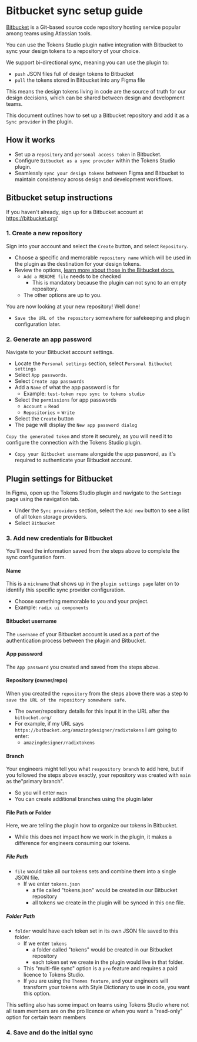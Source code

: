 # Bitbucket sync setup guide
[Bitbucket](https://bitbucket.org/product) is a Git-based source code repository hosting service popular among teams using Atlassian tools. 

You can use the Tokens Studio plugin native integration with Bitbucket to sync your design tokens to a repository of your choice. 

We support bi-directional sync, meaning you can use the plugin to: 
- `push` JSON files full of design tokens to Bitbucket
- `pull` the tokens stored in Bitbucket into any Figma file

This means the design tokens living in code are the source of truth for our design decisions, which can be shared between design and development teams. 

This document outlines how to set up a Bitbucket repository and add it as a `Sync provider` in the plugin. 
## How it works
- Set up a `repository` and `personal access token` in Bitbucket.
- Configure `Bitbucket as a sync provider` within the Tokens Studio plugin.
- Seamlessly `sync your design tokens` between Figma and Bitbucket to maintain consistency across design and development workflows.

## Bitbucket setup instructions
If you haven't already, sign up for a Bitbucket account at https://bitbucket.org/

### 1. Create a new repository
Sign into your account and select the `Create` button, and select `Repository`.
- Choose a specific and memorable `repository name` which will be used in the plugin as the destination for your design tokens. 
- Review the options, [learn more about those in the Bitbucket docs.](https://support.atlassian.com/bitbucket-cloud/docs/create-a-git-repository/)
	- `Add a README file` needs to be checked
		- This is mandatory because the plugin can not sync to an empty repository.
	- The other options are up to you.

You are now looking at your new repository! Well done! 
- `Save the URL of the repository` somewhere for safekeeping and plugin configuration later. 

### 2. Generate an app password
Navigate to your Bitbucket account settings.
- Locate the `Personal settings` section, select `Personal Bitbucket settings`
- Select `App passwords`.
- Select `Create app passwords`
- Add a `Name` of what the app password is for
	- Example: `test-token repo sync to tokens studio`
- Select the `permissions` for app passwords
	- `Account` = `Read`
	- `Repositories` = `Write`
- Select the `Create` button
- The page will display the `New app password dialog`

 `Copy the generated token` and store it securely, as you will need it to configure the connection with the Tokens Studio plugin.
- `Copy your Bitbucket username` alongside the app password, as it's required to authenticate your Bitbucket account. 

## Plugin settings for Bitbucket
In Figma, open up the Tokens Studio plugin and navigate to the `Settings` page using the navigation tab. 
- Under the `Sync providers` section, select the `Add new` button to see a list of all token storage providers. 
- Select `Bitbucket` 

### 3. Add new credentials for Bitbucket 
You'll need the information saved from the steps above to complete the sync configuration form. 

#### Name
This is a `nickname` that shows up in the `plugin settings page` later on to identify this specific sync provider configuration. 
- Choose something memorable to you and your project. 
- Example: `radix ui components`

#### Bitbucket username
The `username` of your Bitbucket account is used as a part of the authentication process between the plugin and Bitbucket.

#### App password 
The `App password` you created and saved from the steps above. 

#### Repository (owner/repo)
When you created the `repository` from the steps above there was a step to `save the URL of the repository somewhere safe`. 
- The owner/repository details for this input it in the URL after the `bitbucket.org/` 
- For example, if my URL says `https://butbucket.org/amazingdesigner/radixtokens` I am going to enter:
	- `amazingdesigner/radixtokens` 

#### Branch 
Your engineers might tell you what `respository branch` to add here, but if you followed the steps above exactly, your repository was created with `main` as the"primary branch".
- So you will enter `main` 
- You can create additional branches using the plugin later

#### File Path or Folder 
Here, we are telling the plugin how to organize our tokens in Bitbucket. 
- While this does not impact how we work in the plugin, it makes a difference for engineers consuming our tokens. 

##### File Path
- `file` would take all our tokens sets and combine them into a single JSON file.
	- If we enter `tokens.json` 
		- a file called "tokens.json" would be created in our Bitbucket repository
		- all tokens we create in the plugin will be synced in this one file. 

##### Folder Path
- `folder` would have each token set in its own JSON file saved to this folder. 
	- If we enter `tokens` 
		- a folder called "tokens" would be created in our Bitbucket repository
		- each token set we create in the plugin would live in that folder. 
	- This "multi-file sync" option is a `pro` feature and requires a paid licence to Tokens Studio. 
	- If you are using the `Themes feature`, and your engineers will transform your tokens with Style Dictionary to use in code, you want this option. 

This setting also has some impact on teams using Tokens Studio where not all team members are on the pro licence or when you want a "read-only" option for certain team members

### 4. Save and do the initial sync

